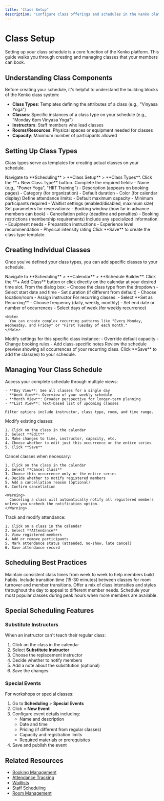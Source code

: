 ```yaml
---
title: 'Class Setup'
description: 'Configure class offerings and schedules in the Kenko platform'
---
```


# Class Setup

Setting up your class schedule is a core function of the Kenko platform. This guide walks you through creating and managing classes that your members can book.

## Understanding Class Components

Before creating your schedule, it's helpful to understand the building blocks of the Kenko class system:

- **Class Types**: Templates defining the attributes of a class (e.g., "Vinyasa Yoga")
- **Classes**: Specific instances of a class type on your schedule (e.g., "Monday 6pm Vinyasa Yoga")
- **Instructors**: Staff members who lead classes
- **Rooms/Resources**: Physical spaces or equipment needed for classes
- **Capacity**: Maximum number of participants allowed

## Setting Up Class Types

Class types serve as templates for creating actual classes on your schedule.

<Steps>
  <Step title="Access Class Types">
    Navigate to **Scheduling** > **Class Setup** > **Class Types**.
  </Step>
  
  <Step title="Create New Class Type">
    Click the **+ New Class Type** button.
  </Step>
  
  <Step title="Enter Basic Information">
    Complete the required fields:
    - Name (e.g., "Power Yoga", "HIIT Training")
    - Description (appears on booking pages)
    - Category (for organization)
    - Default duration
    - Color (for calendar display)
  </Step>
  
  <Step title="Set Capacity Settings">
    Define attendance limits:
    - Default maximum capacity
    - Minimum participants required
    - Waitlist settings (enabled/disabled, maximum size)
  </Step>
  
  <Step title="Configure Booking Rules">
    Set parameters for reservations:
    - Booking window (how far in advance members can book)
    - Cancellation policy (deadline and penalties)
    - Booking restrictions (membership requirements)
  </Step>
  
  <Step title="Add Custom Fields">
    Include any specialized information:
    - Equipment needs
    - Preparation instructions
    - Experience level recommendation
    - Physical intensity rating
  </Step>
  
  <Step title="Save Class Type">
    Click **Save** to create the class type template.
  </Step>
</Steps>

## Creating Individual Classes

Once you've defined your class types, you can add specific classes to your schedule.

<Steps>
  <Step title="Access Schedule Builder">
    Navigate to **Scheduling** > **Calendar** > **Schedule Builder**.
  </Step>
  
  <Step title="Add a New Class">
    Click the **+ Add Class** button or click directly on the calendar at your desired time slot.
  </Step>
  
  <Step title="Select Class Details">
    From the dialog box:
    - Choose the class type from the dropdown
    - Select start date and time
    - Set duration (if different from default)
    - Choose location/room
    - Assign instructor
  </Step>
  
  <Step title="Configure Repeat Settings">
    For recurring classes:
    - Select **Set as Recurring**
    - Choose frequency (daily, weekly, monthly)
    - Set end date or number of occurrences
    - Select days of week (for weekly recurrence)
    
    <Note>
      You can create complex recurring patterns like "Every Monday, Wednesday, and Friday" or "First Tuesday of each month."
    </Note>
  </Step>
  
  <Step title="Adjust Class-Specific Settings">
    Modify settings for this specific class instance:
    - Override default capacity
    - Change booking rules
    - Add class-specific notes
  </Step>
  
  <Step title="Preview and Confirm">
    Review the schedule preview showing all occurrences of your recurring class.
  </Step>
  
  <Step title="Save to Schedule">
    Click **Save** to add the class(es) to your schedule.
  </Step>
</Steps>

## Managing Your Class Schedule

<AccordionGroup>
  <Accordion icon="calendar-alt" title="Viewing Your Schedule">
    Access your complete schedule through multiple views:
    
    - **Day View**: See all classes for a single day
    - **Week View**: Overview of your weekly schedule
    - **Month View**: Broader perspective for longer-term planning
    - **List View**: Text-based list of upcoming classes
    
    Filter options include instructor, class type, room, and time range.
  </Accordion>
  
  <Accordion icon="edit" title="Editing Classes">
    Modify existing classes:
    
    1. Click on the class in the calendar
    2. Select **Edit**
    3. Make changes to time, instructor, capacity, etc.
    4. Choose whether to edit just this occurrence or the entire series
    5. Click **Save**
  </Accordion>
  
  <Accordion icon="trash-alt" title="Canceling Classes">
    Cancel classes when necessary:
    
    1. Click on the class in the calendar
    2. Select **Cancel Class**
    3. Choose this occurrence only or the entire series
    4. Decide whether to notify registered members
    5. Add a cancellation reason (optional)
    6. Confirm cancellation
    
    <Warning>
      Canceling a class will automatically notify all registered members unless you uncheck the notification option.
    </Warning>
  </Accordion>
  
  <Accordion icon="user-plus" title="Managing Attendance">
    Track and modify attendance:
    
    1. Click on a class in the calendar
    2. Select **Attendance**
    3. View registered members
    4. Add or remove participants
    5. Mark attendance status (attended, no-show, late cancel)
    6. Save attendance record
  </Accordion>
</AccordionGroup>

## Scheduling Best Practices

<CardGroup cols={2}>
  <Card title="Consistency is Key" icon="clock">
    Maintain consistent class times from week to week to help members build habits.
  </Card>
  
  <Card title="Buffer Between Classes" icon="hourglass-half">
    Include transition time (15-30 minutes) between classes for room turnover and member transitions.
  </Card>
  
  <Card title="Varied Class Types" icon="random">
    Offer a mix of class intensities and styles throughout the day to appeal to different member needs.
  </Card>
  
  <Card title="Peak Time Optimization" icon="chart-line">
    Schedule your most popular classes during peak hours when more members are available.
  </Card>
</CardGroup>

## Special Scheduling Features

### Substitute Instructors

When an instructor can't teach their regular class:

1. Click on the class in the calendar
2. Select **Substitute Instructor**
3. Choose the replacement instructor
4. Decide whether to notify members
5. Add a note about the substitution (optional)
6. Save the changes

### Special Events

For workshops or special classes:

1. Go to **Scheduling** > **Special Events**
2. Click **+ New Event**
3. Configure event details including:
   - Name and description
   - Date and time
   - Pricing (if different from regular classes)
   - Capacity and registration limits
   - Required materials or prerequisites
4. Save and publish the event

## Related Resources

- [Booking Management](../booking-management)
- [Attendance Tracking](../attendance-tracking)
- [Waitlists](../waitlists)
- [Staff Scheduling](../staff-scheduling)
- [Room Management](../room-management) 